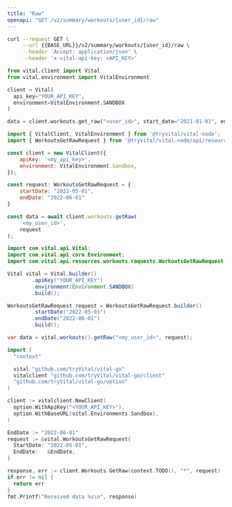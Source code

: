 ```yaml
---
title: "Raw"
openapi: "GET /v2/summary/workouts/{user_id}/raw"
---
```


<RequestExample>

```bash cURL
curl --request GET \
     --url {{BASE_URL}}/v2/summary/workouts/{user_id}/raw \
     --header 'Accept: application/json' \
     --header 'x-vital-api-key: <API_KEY>'
```

```python Python
from vital.client import Vital
from vital.environment import VitalEnvironment

client = Vital(
  api_key="YOUR_API_KEY",
  environment=VitalEnvironment.SANDBOX
)

data = client.workouts.get_raw("<user_id>", start_date="2021-01-01", end_date="2021-01-02")
```

```javascript Node
import { VitalClient, VitalEnvironment } from '@tryvital/vital-node';
import { WorkoutsGetRawRequest } from '@tryvital/vital-node/api/resources/workouts';

const client = new VitalClient({
    apiKey: '<my_api_key>',
    environment: VitalEnvironment.Sandbox,
});

const request: WorkoutsGetRawRequest = {
    startDate: "2022-05-01",
    endDate: "2022-06-01"
}

const data = await client.workouts.getRaw(
    '<my_user_id>',
    request
);
```

```java Java
import com.vital.api.Vital;
import com.vital.api.core.Environment;
import com.vital.api.resources.workouts.requests.WorkoutsGetRawRequest;

Vital vital = Vital.builder()
        .apiKey("YOUR_API_KEY")
        .environment(Environment.SANDBOX)
        .build();

WorkoutsGetRawRequest request = WorkoutsGetRawRequest.builder()
        .startDate("2022-05-01")
        .endDate("2022-06-01")
        .build();

var data = vital.workouts().getRaw("<my_user_id>", request);
```

```go Go
import (
  "context"

  vital "github.com/tryVital/vital-go"
  vitalclient "github.com/tryVital/vital-go/client"
  "github.com/tryVital/vital-go/option"
)

client := vitalclient.NewClient(
  option.WithApiKey("<YOUR_API_KEY>"),
  option.WithBaseURL(vital.Environments.Sandbox),
)

EndDate := "2022-06-01"
request := &vital.WorkoutsGetRawRequest{
  StartDate: "2022-05-01",
  EndDate:   &EndDate,
}

response, err := client.Workouts.GetRaw(context.TODO(), "*", request)
if err != nil {
  return err
}
fmt.Printf("Received data %s\n", response)
```

</RequestExample>
